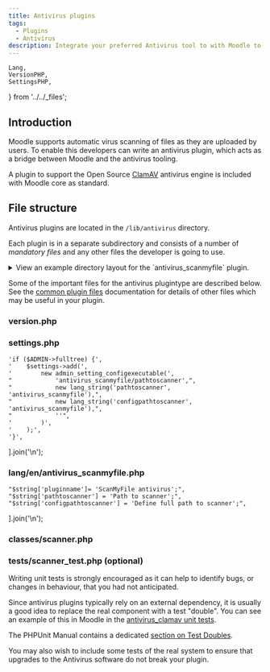 ```yaml
---
title: Antivirus plugins
tags:
  - Plugins
  - Antivirus
description: Integrate your preferred Antivirus tool to with Moodle to automatically check new file uploads.
---
```



<Since
  version="3.1"
  issueNumber="MDL-50886"
/>

    Lang,
    VersionPHP,
    SettingsPHP,
} from '../../_files';

## Introduction

Moodle supports automatic virus scanning of files as they are uploaded by users. To enable this developers can write an antivirus plugin, which acts as a bridge between Moodle and the antivirus tooling.

A plugin to support the Open Source [ClamAV](https://www.clamav.net/) antivirus engine is included with Moodle core as standard.

## File structure

Antivirus plugins are located in the `/lib/antivirus` directory.

Each plugin is in a separate subdirectory and consists of a number of _mandatory files_ and any other files the developer is going to use.

<details>
  <summary>View an example directory layout for the `antivirus_scanmyfile` plugin.</summary>

```console
 lib/antivirus/scanmyfile/
 |-- classes
 |   `-- scanner.php
 |-- db
 |   `-- upgrade.php
 |-- lang
 |   `-- en
 |       `-- antivirus_scanmyfile.php
 |-- settings.php
 |-- tests
 |   `-- scanner_test.php
 `-- version.php
```
</details>

Some of the important files for the antivirus plugintype are described below. See the [common plugin files](./commonfiles) documentation for details of other files which may be useful in your plugin.

### version.php

<VersionPHP
    plugintype="antivirus"
/>

### settings.php

    'if ($ADMIN->fulltree) {',
    '    $settings->add(',
    '        new admin_setting_configexecutable(',
    "            'antivirus_scanmyfile/pathtoscanner',",
    "            new lang_string('pathtoscanner', 'antivirus_scanmyfile'),",
    "            new lang_string('configpathtoscanner', 'antivirus_scanmyfile'),",
    "            ''",
    '        )',
    '    );',
    '}',
].join('\n');

<SettingsPHP
    plugintype="antivirus"
    pluginname="scanmyfile"
    example={settingsExample}
/>


### lang/en/antivirus_scanmyfile.php

    "$string['pluginname']= 'ScanMyFile antivirus';",
    "$string['pathtoscanner'] = 'Path to scanner';",
    "$string['configpathtoscanner'] = 'Define full path to scanner';",
].join('\n');

<Lang
    plugintype="antivirus"
    pluginname="scanmyfile"
    example={langExample}
/>

### classes/scanner.php

<ScannerPHP
    plugintype="antivirus"
    pluginname="scanmyfile"
/>

### tests/scanner_test.php (optional)

Writing unit tests is strongly encouraged as it can help to identify bugs, or changes in behaviour, that you had not anticipated.

Since antivirus plugins typically rely on an external dependency, it is usually a good idea to replace the real component with a test "double". You can see an example of this in Moodle in the [antivirus_clamav unit tests](https://github.com/moodle/moodle/blob/81407f18ecff1fded66a9d8bdc25bbf9d8ccd5ca/lib/antivirus/clamav/tests/scanner_test.php#L45-L56).

The PHPUnit Manual contains a dedicated [section on Test Doubles](https://phpunit.de/manual/current/en/test-doubles.html).

You may also wish to include some tests of the real system to ensure that upgrades to the Antivirus software do not break your plugin.
